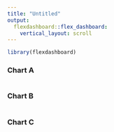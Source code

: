 ---
title: "Untitled"
output: 
  flexdashboard::flex_dashboard:
    vertical_layout: scroll
---

```{r setup, include=FALSE}
library(flexdashboard)
```


### Chart A

```{r}

```


### Chart B

```{r}

```

### Chart C

```{r}

```

